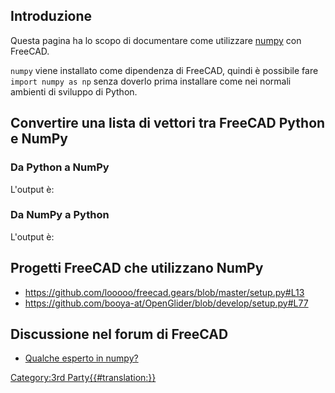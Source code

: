 <languages/>
{{TOCright}}

<span id="Introduction"></span>
==Introduzione==

Questa pagina ha lo scopo di documentare come utilizzare [https://numpy.org/NumPy numpy] con FreeCAD.

<code>numpy</code> viene installato come dipendenza di FreeCAD, quindi è possibile fare <code>import numpy as np</code> senza doverlo prima installare come nei normali ambienti di sviluppo di Python.

<span id="Convert_Vector_list_between_FreeCAD_Python_and_NumPy"></span>
== Convertire una lista di vettori tra FreeCAD Python e NumPy ==

<span id="From_Python_to_NumPy"></span>
=== Da Python a NumPy ===

{{Code|code=
import FreeCAD as App
import numpy as np

vector_list = [App.Vector(1, 0, 0), App.Vector(1, 2, 3), App.Vector(0, 3, 0)]
numpy_array = np.asarray(vector_list)
print(numpy_array)
}}

L'output è:

{{Code|lang=text|code=
[[ 1.  0.  0.]
 [ 1.  2.  3.]
 [ 0.  3.  0.]]
}}

<span id="From_NumPy_to_Python"></span>
=== Da NumPy a Python ===

{{Code|code=
import FreeCAD as App
import numpy as np

cad_list = [App.Vector(itm) for itm in numpy_array]
print(cad_list)
}}

L'output è:

{{Code|lang=text|code=
[Vector (1.0, 0.0, 0.0), Vector (1.0, 2.0, 3.0), Vector (0.0, 3.0, 0.0)]
}}

<span id="FreeCAD_projects_using_NumPy"></span>
==Progetti FreeCAD che utilizzano NumPy==

* https://github.com/looooo/freecad.gears/blob/master/setup.py#L13
* https://github.com/booya-at/OpenGlider/blob/develop/setup.py#L77

<span id="FreeCAD_forum_discussion"></span>
==Discussione nel forum di FreeCAD==

<div class="mw-translate-fuzzy">
* [https://forum.freecadweb.org/viewtopic.php?f=22&t=47529 Qualche esperto in numpy?]
</div>


[[Category:3rd Party{{#translation:}}]]
{{clear}}